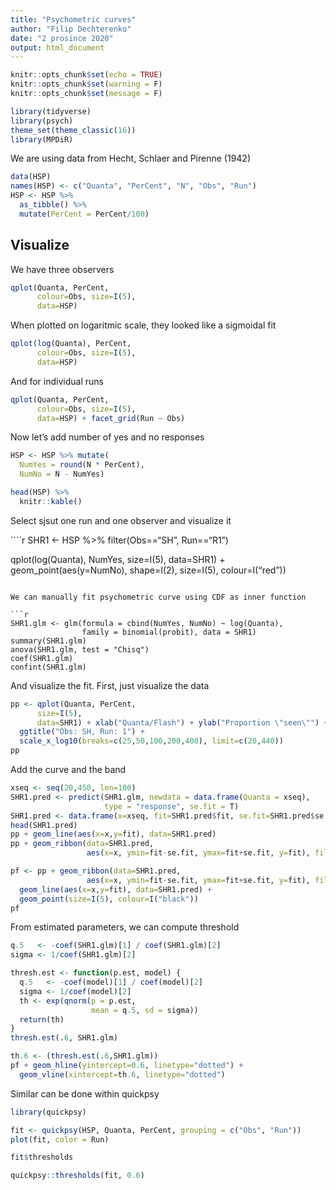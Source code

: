 ```yaml
---
title: "Psychometric curves"
author: "Filip Dechterenko"
date: "2 prosince 2020"
output: html_document
---
```


```r
knitr::opts_chunk$set(echo = TRUE)
knitr::opts_chunk$set(warning = F)
knitr::opts_chunk$set(message = F)
```

```r

library(tidyverse) 
library(psych)
theme_set(theme_classic(16))
library(MPDiR)
```

We are using data from Hecht, Schlaer and Pirenne (1942)

```r
data(HSP) 
names(HSP) <- c("Quanta", "PerCent", "N", "Obs", "Run")
HSP <- HSP %>% 
  as_tibble() %>% 
  mutate(PerCent = PerCent/100)
```

## Visualize

We have three observers

```r
qplot(Quanta, PerCent,
      colour=Obs, size=I(5),
      data=HSP)
```

When plotted on logaritmic scale, they looked like a sigmoidal fit

```r
qplot(log(Quanta), PerCent,
      colour=Obs, size=I(5),
      data=HSP)
```

And for individual runs
```r
qplot(Quanta, PerCent,
      colour=Obs, size=I(5),
      data=HSP) + facet_grid(Run ~ Obs)
```

Now let's add number of yes and no responses
```r
HSP <- HSP %>% mutate(
  NumYes = round(N * PerCent),
  NumNo = N - NumYes)

head(HSP) %>% 
  knitr::kable()
```

Select sjsut one run and one observer and visualize it

````r
SHR1 <- HSP %>% filter(Obs=="SH", Run=="R1")

qplot(log(Quanta), NumYes,
      size=I(5),
      data=SHR1) + geom_point(aes(y=NumNo), shape=I(2), size=I(5), colour=I("red"))
```

We can manually fit psychometric curve using CDF as inner function

```r
SHR1.glm <- glm(formula = cbind(NumYes, NumNo) ~ log(Quanta),
                family = binomial(probit), data = SHR1)
summary(SHR1.glm)
anova(SHR1.glm, test = "Chisq")
coef(SHR1.glm)
confint(SHR1.glm)
```

And visualize the fit. First, just visualize the data

```r
pp <- qplot(Quanta, PerCent,
      size=I(5), 
      data=SHR1) + xlab("Quanta/Flash") + ylab("Proportion \"seen\"") + 
  ggtitle("Obs: SH, Run: 1") +
  scale_x_log10(breaks=c(25,50,100,200,400), limit=c(20,440))
pp
```

Add the curve and the band

```r
xseq <- seq(20,450, len=100)
SHR1.pred <- predict(SHR1.glm, newdata = data.frame(Quanta = xseq), 
                     type = "response", se.fit = T)
SHR1.pred <- data.frame(x=xseq, fit=SHR1.pred$fit, se.fit=SHR1.pred$se.fit)
head(SHR1.pred)
pp + geom_line(aes(x=x,y=fit), data=SHR1.pred)
pp + geom_ribbon(data=SHR1.pred, 
                 aes(x=x, ymin=fit-se.fit, ymax=fit+se.fit, y=fit), fill="gray")

pf <- pp + geom_ribbon(data=SHR1.pred, 
                 aes(x=x, ymin=fit-se.fit, ymax=fit+se.fit, y=fit), fill="gray") +
  geom_line(aes(x=x,y=fit), data=SHR1.pred) +
  geom_point(size=I(5), colour=I("black"))
pf
```

From estimated parameters, we can compute threshold

```r
q.5   <- -coef(SHR1.glm)[1] / coef(SHR1.glm)[2]
sigma <- 1/coef(SHR1.glm)[2]

thresh.est <- function(p.est, model) {
  q.5   <- -coef(model)[1] / coef(model)[2]
  sigma <- 1/coef(model)[2]
  th <- exp(qnorm(p = p.est,
                  mean = q.5, sd = sigma))
  return(th)
}
thresh.est(.6, SHR1.glm)

th.6 <- (thresh.est(.6,SHR1.glm))
pf + geom_hline(yintercept=0.6, linetype="dotted") + 
  geom_vline(xintercept=th.6, linetype="dotted")


```

Similar can be done within quickpsy

```r
library(quickpsy)

fit <- quickpsy(HSP, Quanta, PerCent, grouping = c("Obs", "Run")) 
plot(fit, color = Run)

fit$thresholds

quickpsy::thresholds(fit, 0.6)

```

